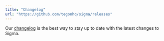 ```yaml
---
title: "Changelog"
url: "https://github.com/tegonhq/sigma/releases"
---
```


Our [changelog](https://github.com/tegonhq/sigma/releases) is the best way to stay up to date with the latest changes to Sigma.
